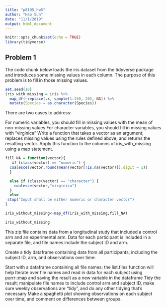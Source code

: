 ```yaml
---
title: "p8105_hw5"
author: "Hao Sun"
date: "11/1/2019"
output: html_document
---
```


```r
knitr::opts_chunk$set(echo = TRUE)
library(tidyverse)
```

## Problem 1

The code chunk below loads the iris dataset from the tidyverse package and introduces some missing values in each column. The purpose of this problem is to fill in those missing values.
```r
set.seed(10)
iris_with_missing = iris %>% 
  map_df(~replace(.x, sample(1:150, 20), NA)) %>%
  mutate(Species = as.character(Species))
```

There are two cases to address:

For numeric variables, you should fill in missing values with the mean of non-missing values
For character variables, you should fill in missing values with "virginica"
Write a function that takes a vector as an argument; replaces missing values using the rules defined above; and returns the resulting vector. Apply this function to the columns of iris_with_missing using a map statement.


```r

fill_NA = function(vector){
   if (class(vector) == "numeric") {
  coalesce(vector,round(mean(vector[!is.na(vector)]),digit = 1))
  }

  else if (class(vector) == "character") {
    coalesce(vector,"virginica")
  }
  else 
 stop("Input shall be either numeric or character vector")
}

iris_without_missing<-map_df(iris_with_missing,fill_NA)

iris_without_missing
```

This zip file contains data from a longitudinal study that included a control arm and an experimental arm. Data for each participant is included in a separate file, and file names include the subject ID and arm.

Create a tidy dataframe containing data from all participants, including the subject ID, arm, and observations over time:

Start with a dataframe containing all file names; the list.files function will help
Iterate over file names and read in data for each subject using purrr::map and saving the result as a new variable in the dataframe
Tidy the result; manipulate file names to include control arm and subject ID, make sure weekly observations are “tidy”, and do any other tidying that’s necessary
Make a spaghetti plot showing observations on each subject over time, and comment on differences between groups.



